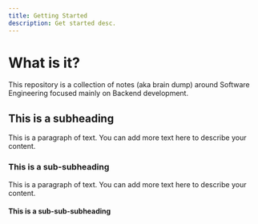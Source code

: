 ```yaml
---
title: Getting Started
description: Get started desc.
---
```


# What is it?

This repository is a collection of notes (aka brain dump) around Software Engineering focused mainly on Backend development.

## This is a subheading

This is a paragraph of text. You can add more text here to describe your content.

### This is a sub-subheading

This is a paragraph of text. You can add more text here to describe your content.

#### This is a sub-sub-subheading